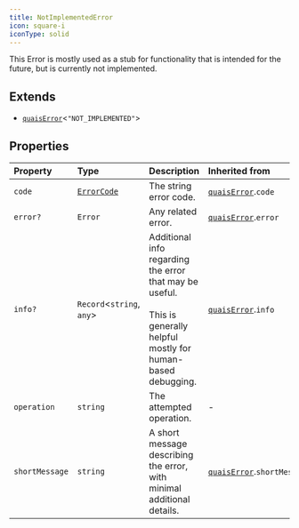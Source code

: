 ```yaml
---
title: NotImplementedError
icon: square-i
iconType: solid
---
```


This Error is mostly used as a stub for functionality that is intended for the future, but is currently not
implemented.

## Extends

- [`quaisError`](/sdk/content/interfaces/quaisError)\<`"NOT_IMPLEMENTED"`\>

## Properties

| Property | Type | Description | Inherited from |
| :------ | :------ | :------ | :------ |
| `code` | [`ErrorCode`](/sdk/content/type-aliases/ErrorCode) | The string error code. | [`quaisError`](/sdk/content/interfaces/quaisError).`code` |
| `error?` | `Error` | Any related error. | [`quaisError`](/sdk/content/interfaces/quaisError).`error` |
| `info?` | `Record`\<`string`, `any`\> | Additional info regarding the error that may be useful.<br /><br />This is generally helpful mostly for human-based debugging. | [`quaisError`](/sdk/content/interfaces/quaisError).`info` |
| `operation` | `string` | The attempted operation. | - |
| `shortMessage` | `string` | A short message describing the error, with minimal additional details. | [`quaisError`](/sdk/content/interfaces/quaisError).`shortMessage` |
